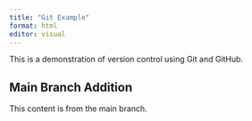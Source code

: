 ```yaml
---
title: "Git Example"
format: html
editor: visual
---
```


This is a demonstration of version control using Git and GitHub.

## Main Branch Addition

This content is from the main branch.
